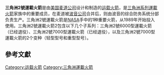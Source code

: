 {{noteTA
|T=zh-hans:德尔塔2号运载火箭; zh-hant:三角洲2號運載火箭;
|1=zh-hans:德尔塔; zh-hant:三角洲;
}}
{{Infobox rocket
|name = 德尔塔2号运载火箭
|image = Delta II Dawn liftoff 1.jpg
|caption = 於[[卡納維爾角|卡納維爾角]]發射[[黎明號|黎明號]]的德尔塔-2运载火箭
|function = [[運載火箭|運載火箭]]
|manufacturer = [[聯合發射同盟|聯合發射同盟]] ([[波音|波音]] [[Boeing_Integrated_Defense_Systems|IDS]])
|country-origin = {{USA}}
|cpl-year = 1987
|cpl = 3670萬美元
|height = 38.2 - 39公尺(125.3 - 127呎)
|diameter = 2.44公尺(8 呎)
|mass = 151,700 - 231,870 公斤<br />(334,300 - 511,180 磅)
|stages = 2或3
|capacities =
 {{Infobox Rocket/Payload|location=[[低地軌道|LEO]]|mass=2,700 - 6,100 公斤<br />(5,960 - 13,440 lb)}}
 {{Infobox Rocket/Payload|location=[[地球同步轉移軌道|GTO]]|mass=900 - 2,170 公斤<br />(1,980 - 4,790 lb)}}
 {{Infobox Rocket/Payload|location=[[日心軌道|HCO]]|mass=1000公斤}}
|status = 退役
|sites = [[卡纳维拉尔角空军基地|卡纳维拉尔角空军基地]][[卡纳维拉尔角空军基地17号航天发射复合体|SLC-17]]<br />[[范登堡空軍基地|范登堡空軍基地]] [[范登堡空軍基地2号航天发射复合体|SLC-2W]]
|first='''三角洲Ⅱ號6000:''' 1989年2月14日<br />'''三角洲Ⅱ號7000:''' 1990年11月26日<br />'''三角洲Ⅱ號7000H:''' 2003年7月8日
|last='''三角洲Ⅱ號6000:''' 1992年7月24日 <!--Others have not retired yet. -->
|launches = 149<br />'''三角洲Ⅱ號6000:''' 17<br />'''三角洲Ⅱ號7000:''' 127<br />'''三角洲Ⅱ號7000H:''' 5
|success = 147<br />'''三角洲Ⅱ號6000:''' 17<br />'''三角洲Ⅱ號7000:''' 125<br />'''三角洲Ⅱ號7000H:''' 5
|fail = 1 (三角洲Ⅱ號7000)
|partial = 1 (三角洲Ⅱ號7000)
|payloads =
|boosters =3, 4 or 9
|diff = 6000 系列
|boostername =[[Castor_4A|Castor 4A]]
|boosterengines =1 [[固態火箭發動機|固態]]
|boosterthrust =478.3 千牛頓
|alt-boosterthrust =107,530 [[pound_force|lb<sub>f</sub>]]
|boosterSI =266 秒
|boostertime =56 秒
|boosterfuel =[[固態火箭發動機|固態]]
|alt-boosters =3, 4 or 9
|alt-diff = 7000 系列
|alt-boostername =[[Graphite-Epoxy_Motor|GEM 40]]
|alt-boosterengines =1 [[固態火箭發動機|固態]]
|alt-boostersthrust =492.9 [[newton_(unit)|kN]]
|alt-alt-boosterthrust =110,800 [[pound_force|lb<sub>f</sub>]]
|alt-boosterSI =274 秒
|alt-boostertime =64 秒
|alt-boosterfuel =[[固態火箭發動機|固態]]
|alt2-boosters =9
|alt2-diff = 7000 Heavy
|alt2-boostername =[[Graphite-Epoxy_Motor|GEM 46]]
|alt2-boosterengines =1 [[固態火箭發動機|固態]]
|alt2-boostersthrust =628.3 千牛頓
|alt2-alt-boosterthrust =141,250 [[pound_force|lb<sub>f</sub>]]
|alt2-boosterSI =278 秒
|alt2-boostertime =75 秒
|alt2-boosterfuel =[[固態火箭發動機|固態]]
|stage1name =Thor/Delta XLT-C
|stage1engines =1 [[RS-27A|RS-27A]]<ref>{{cite web |url=http://www.boeing.com/defense-space/space/delta/delta2/delta2.htm |title=存档副本 |accessdate=2006-11-03 |deadurl=yes |archiveurl=https://web.archive.org/web/20061103194958/http://www.boeing.com/defense-space/space/delta/delta2/delta2.htm |archivedate=2006-11-03 }}</ref>
|stage1thrust =1,054.2 千牛頓
|alt-stage1thrust =237,000 [[pound_force|lb<sub>f</sub>]]
|stage1SI =302 秒
|stage1time =265 秒
|stage1fuel =[[RP-1|RP-1]]/[[LOX|LOX]]
|stage2name =Delta K
|stage2engines =1 [[AJ-10|AJ-10]]
|stage2thrust =43.6 千牛頓
|alt-stage2thrust =9,800 lb<sub>f</sub>
|stage2SI =319 秒
|stage2time =431 秒
|stage2fuel =[[四氧化二氮|四氧化二氮]]/[[Aerozine|Aerozine]]
|stage3name =[[Payload_Assist_Module|PAM-D]] (選擇性使用)
|stage3engines =1 [[Star_48B|Star 48B]]
|stage3thrust =66.0 千牛頓
|alt-stage3thrust =14,837 lb<sub>f</sub>
|stage3SI =286 秒
|stage3time =87 秒
|stage3fuel =固態
}}

'''三角洲2號運載火箭'''是由[[美国|美国]][[麦道公司|麦道公司]]设计和制造的[[运载火箭|运载火箭]]，是[[三角洲系列運載火箭|三角洲系列運載火箭]]家族中的重要成员，在麦道被[[波音公司|波音公司]]合并后，则由波音的综合防务系统分部负责生产。三角洲2號運載火箭是[[NASA|NASA]]手中的1种重要火箭，从1989年开始投入使用。三角洲2號運載火箭2包含以下几个子系列：三角洲2號6000型運載火箭（已经退役）、三角洲2號7000型運載火箭（已经退役），以及三角洲2號7000型運載火箭的2个变种（轻型型号和重型型号）。

== 參考文獻 ==
{{reflist|30em}}
{{雷神与德尔它火箭}}
{{ELVs}}

[[Category:运载火箭|Category:运载火箭]]
[[Category:三角洲運載火箭|Category:三角洲運載火箭]]